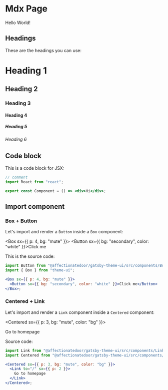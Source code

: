 # Mdx Page

Hello World!

## Headings

These are the headings you can use:

# Heading 1

## Heading 2

### Heading 3

#### Heading 4

##### Heading 5

###### Heading 6

## Code block

This is a code block for JSX:

```jsx
// comment
import React from "react";

export const Component = () => <div>Hi</div>;
```

## Import component

### Box + Button

Let's import and render a `Button` inside a `Box` component:


<Box sx={{ p: 4, bg: "mute" }}>
  <Button sx={{ bg: "secondary", color: "white" }}>Click me</Button>
</Box>

This is the source code:

```jsx
import Button from "@affectionatedoor/gatsby-theme-ui/src/components/Button";
import { Box } from "theme-ui";

<Box sx={{ p: 4, bg: "mute" }}>
  <Button sx={{ bg: "secondary", color: "white" }}>Click me</Button>
</Box>;
```

### Centered + Link

Let's import and render a `Link` component inside a `Centered` component:


<Centered sx={{ p: 3, bg: "mute", color: "bg" }}>
  <Link to="/" sx={{ p: 2 }}>
    Go to homepage
  </Link>
</Centered>

Source code:

```jsx
import Link from "@affectionatedoor/gatsby-theme-ui/src/components/Link";
import Centered from "@affectionatedoor/gatsby-theme-ui/src/components/Centered";

<Centered sx={{ p: 3, bg: "mute", color: "bg" }}>
  <Link to="/" sx={{ p: 2 }}>
    Go to homepage
  </Link>
</Centered>;
```
